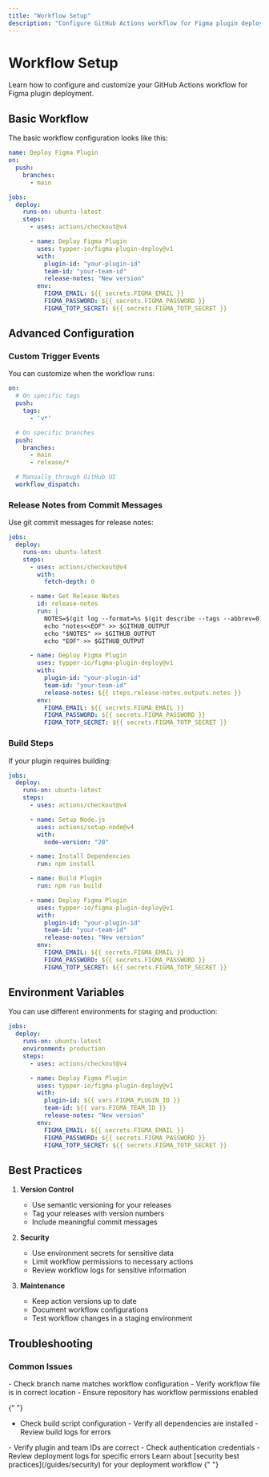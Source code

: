 ```yaml
---
title: "Workflow Setup"
description: "Configure GitHub Actions workflow for Figma plugin deployment"
---
```


# Workflow Setup

Learn how to configure and customize your GitHub Actions workflow for Figma plugin deployment.

## Basic Workflow

The basic workflow configuration looks like this:

```yaml
name: Deploy Figma Plugin
on:
  push:
    branches:
      - main

jobs:
  deploy:
    runs-on: ubuntu-latest
    steps:
      - uses: actions/checkout@v4

      - name: Deploy Figma Plugin
        uses: typper-io/figma-plugin-deploy@v1
        with:
          plugin-id: "your-plugin-id"
          team-id: "your-team-id"
          release-notes: "New version"
        env:
          FIGMA_EMAIL: ${{ secrets.FIGMA_EMAIL }}
          FIGMA_PASSWORD: ${{ secrets.FIGMA_PASSWORD }}
          FIGMA_TOTP_SECRET: ${{ secrets.FIGMA_TOTP_SECRET }}
```

## Advanced Configuration

### Custom Trigger Events

You can customize when the workflow runs:

```yaml
on:
  # On specific tags
  push:
    tags:
      - 'v*'

  # On specific branches
  push:
    branches:
      - main
      - release/*

  # Manually through GitHub UI
  workflow_dispatch:
```

### Release Notes from Commit Messages

Use git commit messages for release notes:

```yaml
jobs:
  deploy:
    runs-on: ubuntu-latest
    steps:
      - uses: actions/checkout@v4
        with:
          fetch-depth: 0

      - name: Get Release Notes
        id: release-notes
        run: |
          NOTES=$(git log --format=%s $(git describe --tags --abbrev=0)..HEAD)
          echo "notes<<EOF" >> $GITHUB_OUTPUT
          echo "$NOTES" >> $GITHUB_OUTPUT
          echo "EOF" >> $GITHUB_OUTPUT

      - name: Deploy Figma Plugin
        uses: typper-io/figma-plugin-deploy@v1
        with:
          plugin-id: "your-plugin-id"
          team-id: "your-team-id"
          release-notes: ${{ steps.release-notes.outputs.notes }}
        env:
          FIGMA_EMAIL: ${{ secrets.FIGMA_EMAIL }}
          FIGMA_PASSWORD: ${{ secrets.FIGMA_PASSWORD }}
          FIGMA_TOTP_SECRET: ${{ secrets.FIGMA_TOTP_SECRET }}
```

### Build Steps

If your plugin requires building:

```yaml
jobs:
  deploy:
    runs-on: ubuntu-latest
    steps:
      - uses: actions/checkout@v4

      - name: Setup Node.js
        uses: actions/setup-node@v4
        with:
          node-version: "20"

      - name: Install Dependencies
        run: npm install

      - name: Build Plugin
        run: npm run build

      - name: Deploy Figma Plugin
        uses: typper-io/figma-plugin-deploy@v1
        with:
          plugin-id: "your-plugin-id"
          team-id: "your-team-id"
          release-notes: "New version"
        env:
          FIGMA_EMAIL: ${{ secrets.FIGMA_EMAIL }}
          FIGMA_PASSWORD: ${{ secrets.FIGMA_PASSWORD }}
          FIGMA_TOTP_SECRET: ${{ secrets.FIGMA_TOTP_SECRET }}
```

## Environment Variables

You can use different environments for staging and production:

```yaml
jobs:
  deploy:
    runs-on: ubuntu-latest
    environment: production
    steps:
      - uses: actions/checkout@v4

      - name: Deploy Figma Plugin
        uses: typper-io/figma-plugin-deploy@v1
        with:
          plugin-id: ${{ vars.FIGMA_PLUGIN_ID }}
          team-id: ${{ vars.FIGMA_TEAM_ID }}
          release-notes: "New version"
        env:
          FIGMA_EMAIL: ${{ secrets.FIGMA_EMAIL }}
          FIGMA_PASSWORD: ${{ secrets.FIGMA_PASSWORD }}
          FIGMA_TOTP_SECRET: ${{ secrets.FIGMA_TOTP_SECRET }}
```

## Best Practices

1. **Version Control**

   - Use semantic versioning for your releases
   - Tag your releases with version numbers
   - Include meaningful commit messages

2. **Security**

   - Use environment secrets for sensitive data
   - Limit workflow permissions to necessary actions
   - Review workflow logs for sensitive information

3. **Maintenance**
   - Keep action versions up to date
   - Document workflow configurations
   - Test workflow changes in a staging environment

## Troubleshooting

### Common Issues

<AccordionGroup>
  <Accordion title="Workflow Not Triggering">
    - Check branch name matches workflow configuration - Verify workflow file is
    in correct location - Ensure repository has workflow permissions enabled
  </Accordion>

{" "}
<Accordion title="Build Failures">
  - Check build script configuration - Verify all dependencies are installed -
  Review build logs for errors
</Accordion>

  <Accordion title="Deployment Failures">
    - Verify plugin and team IDs are correct - Check authentication credentials
    - Review deployment logs for specific errors
  </Accordion>
</AccordionGroup>

<Card title="Next Step" icon="arrow-right">
  Learn about [security best practices](/guides/security) for your deployment
  workflow
</Card>{" "}
